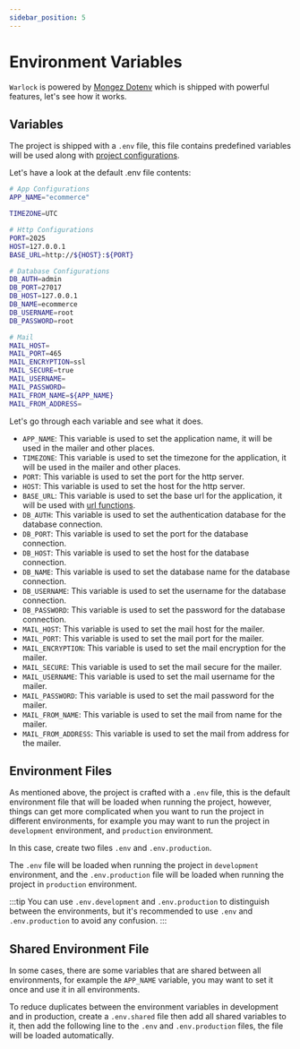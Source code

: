 ```yaml
---
sidebar_position: 5
---
```


# Environment Variables

`Warlock` is powered by [Mongez Dotenv](https://github.com/hassanzohdy/mongez-dotenv) which is shipped with powerful features, let's see how it works.

## Variables

The project is shipped with a `.env` file, this file contains predefined variables will be used along with [project configurations](./configurations).

Let's have a look at the default .env file contents:

```bash
# App Configurations
APP_NAME="ecommerce"

TIMEZONE=UTC

# Http Configurations
PORT=2025
HOST=127.0.0.1
BASE_URL=http://${HOST}:${PORT}

# Database Configurations
DB_AUTH=admin
DB_PORT=27017
DB_HOST=127.0.0.1
DB_NAME=ecommerce
DB_USERNAME=root
DB_PASSWORD=root

# Mail
MAIL_HOST=
MAIL_PORT=465
MAIL_ENCRYPTION=ssl
MAIL_SECURE=true
MAIL_USERNAME=
MAIL_PASSWORD=
MAIL_FROM_NAME=${APP_NAME}
MAIL_FROM_ADDRESS=
```

Let's go through each variable and see what it does.

- `APP_NAME`: This variable is used to set the application name, it will be used in the mailer and other places.
- `TIMEZONE`: This variable is used to set the timezone for the application, it will be used in the mailer and other places.
- `PORT`: This variable is used to set the port for the http server.
- `HOST`: This variable is used to set the host for the http server.
- `BASE_URL`: This variable is used to set the base url for the application, it will be used with [url functions](./../utils//urls.mdx).
- `DB_AUTH`: This variable is used to set the authentication database for the database connection.
- `DB_PORT`: This variable is used to set the port for the database connection.
- `DB_HOST`: This variable is used to set the host for the database connection.
- `DB_NAME`: This variable is used to set the database name for the database connection.
- `DB_USERNAME`: This variable is used to set the username for the database connection.
- `DB_PASSWORD`: This variable is used to set the password for the database connection.
- `MAIL_HOST`: This variable is used to set the mail host for the mailer.
- `MAIL_PORT`: This variable is used to set the mail port for the mailer.
- `MAIL_ENCRYPTION`: This variable is used to set the mail encryption for the mailer.
- `MAIL_SECURE`: This variable is used to set the mail secure for the mailer.
- `MAIL_USERNAME`: This variable is used to set the mail username for the mailer.
- `MAIL_PASSWORD`: This variable is used to set the mail password for the mailer.
- `MAIL_FROM_NAME`: This variable is used to set the mail from name for the mailer.
- `MAIL_FROM_ADDRESS`: This variable is used to set the mail from address for the mailer.

## Environment Files

As mentioned above, the project is crafted with a `.env` file, this is the default environment file that will be loaded when running the project, however, things can get more complicated when you want to run the project in different environments, for example you may want to run the project in `development` environment, and `production` environment.

In this case, create two files `.env` and `.env.production`.

The `.env` file will be loaded when running the project in `development` environment, and the `.env.production` file will be loaded when running the project in `production` environment.

:::tip
You can use `.env.development` and `.env.production` to distinguish between the environments, but it's recommended to use `.env` and `.env.production` to avoid any confusion.
:::

## Shared Environment File

In some cases, there are some variables that are shared between all environments, for example the `APP_NAME` variable, you may want to set it once and use it in all environments.

To reduce duplicates between the environment variables in development and in production, create a `.env.shared` file then add all shared variables to it, then add the following line to the `.env` and `.env.production` files, the file will be loaded automatically.